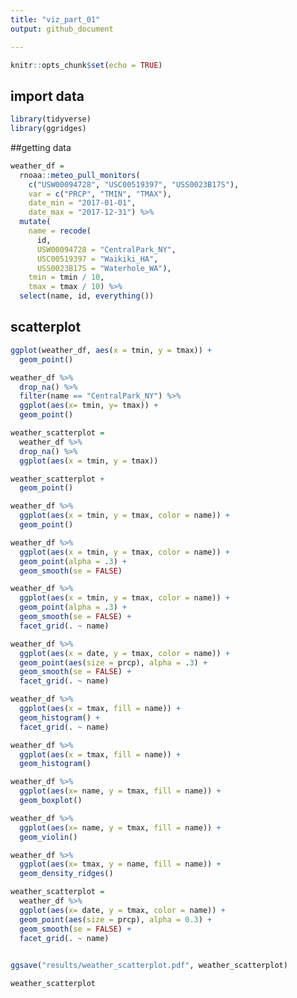 ```yaml
---
title: "viz_part_01"
output: github_document

---
```


```r
knitr::opts_chunk$set(echo = TRUE)
```

## import data


```r
library(tidyverse)
library(ggridges)
```

##getting data

```r
weather_df = 
  rnoaa::meteo_pull_monitors(
    c("USW00094728", "USC00519397", "USS0023B17S"),
    var = c("PRCP", "TMIN", "TMAX"), 
    date_min = "2017-01-01",
    date_max = "2017-12-31") %>%
  mutate(
    name = recode(
      id, 
      USW00094728 = "CentralPark_NY", 
      USC00519397 = "Waikiki_HA",
      USS0023B17S = "Waterhole_WA"),
    tmin = tmin / 10,
    tmax = tmax / 10) %>%
  select(name, id, everything())
```


  
  
## scatterplot

```r
ggplot(weather_df, aes(x = tmin, y = tmax)) +
  geom_point()

```

```r
weather_df %>% 
  drop_na() %>% 
  filter(name == "CentralPark_NY") %>% 
  ggplot(aes(x= tmin, y= tmax)) +
  geom_point()
```

```r
weather_scatterplot = 
  weather_df %>% 
  drop_na() %>% 
  ggplot(aes(x = tmin, y = tmax))

weather_scatterplot +
  geom_point()
```

```r
weather_df %>% 
  ggplot(aes(x = tmin, y = tmax, color = name)) +
  geom_point()
```

```r
weather_df %>% 
  ggplot(aes(x = tmin, y = tmax, color = name)) +
  geom_point(alpha = .3) + 
  geom_smooth(se = FALSE)
```

```r
weather_df %>% 
  ggplot(aes(x = tmin, y = tmax, color = name)) +
  geom_point(alpha = .3) + 
  geom_smooth(se = FALSE) +
  facet_grid(. ~ name)
```

```r
weather_df %>% 
  ggplot(aes(x = date, y = tmax, color = name)) +
  geom_point(aes(size = prcp), alpha = .3) +
  geom_smooth(se = FALSE) +
  facet_grid(. ~ name)

```

```r
weather_df %>% 
  ggplot(aes(x = tmax, fill = name)) +
  geom_histogram() + 
  facet_grid(. ~ name)
```

```r
weather_df %>% 
  ggplot(aes(x = tmax, fill = name)) +
  geom_histogram() 
```

```r
weather_df %>% 
  ggplot(aes(x= name, y = tmax, fill = name)) +
  geom_boxplot() 
```

```r
weather_df %>% 
  ggplot(aes(x= name, y = tmax, fill = name)) +
  geom_violin() 
```

```r
weather_df %>% 
  ggplot(aes(x= tmax, y = name, fill = name)) +
  geom_density_ridges() 
```

```r
weather_scatterplot = 
  weather_df %>% 
  ggplot(aes(x= date, y = tmax, color = name)) +
  geom_point(aes(size = prcp), alpha = 0.3) +
  geom_smooth(se = FALSE) +
  facet_grid(. ~ name)
  
```

```r
ggsave("results/weather_scatterplot.pdf", weather_scatterplot)
```

```r
weather_scatterplot
```

